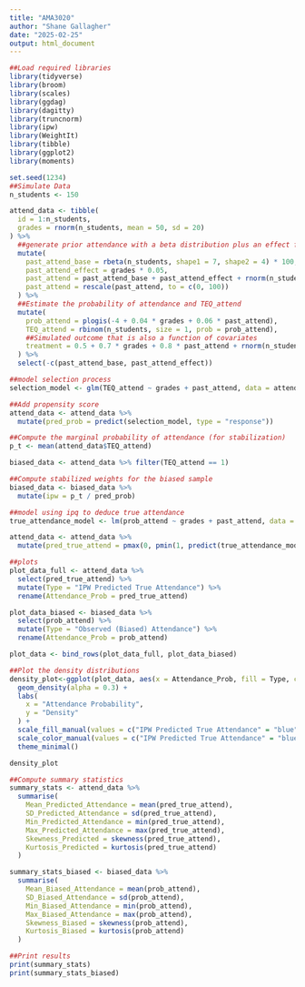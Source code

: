 ---
title: "AMA3020"
author: "Shane Gallagher"
date: "2025-02-25"
output: html_document
---

```{r}
##Load required libraries
library(tidyverse)
library(broom)
library(scales)
library(ggdag)
library(dagitty)
library(truncnorm)
library(ipw)
library(WeightIt)
library(tibble)
library(ggplot2)
library(moments)
```


```{r}
set.seed(1234)
##Simulate Data
n_students <- 150

attend_data <- tibble(
  id = 1:n_students,
  grades = rnorm(n_students, mean = 50, sd = 20)
) %>%
  ##generate prior attendance with a beta distribution plus an effect from grades
  mutate(
    past_attend_base = rbeta(n_students, shape1 = 7, shape2 = 4) * 100,
    past_attend_effect = grades * 0.05,
    past_attend = past_attend_base + past_attend_effect + rnorm(n_students, mean = 0, sd = 3),
    past_attend = rescale(past_attend, to = c(0, 100))
  ) %>%
  ##Estimate the probability of attendance and TEQ_attend
  mutate(
    prob_attend = plogis(-4 + 0.04 * grades + 0.06 * past_attend),
    TEQ_attend = rbinom(n_students, size = 1, prob = prob_attend),
    ##Simulated outcome that is also a function of covariates
    treatment = 0.5 + 0.7 * grades + 0.8 * past_attend + rnorm(n_students, mean = 0, sd = 2)
  ) %>%
  select(-c(past_attend_base, past_attend_effect))
```


```{r}
##model selection process
selection_model <- glm(TEQ_attend ~ grades + past_attend, data = attend_data, family = binomial)

##Add propensity score
attend_data <- attend_data %>%
  mutate(pred_prob = predict(selection_model, type = "response"))

##Compute the marginal probability of attendance (for stabilization)
p_t <- mean(attend_data$TEQ_attend)

biased_data <- attend_data %>% filter(TEQ_attend == 1)

##Compute stabilized weights for the biased sample
biased_data <- biased_data %>%
  mutate(ipw = p_t / pred_prob)
```


```{r}
##model using ipq to deduce true attendance
true_attendance_model <- lm(prob_attend ~ grades + past_attend, data = biased_data, weights = ipw)

attend_data <- attend_data %>%
  mutate(pred_true_attend = pmax(0, pmin(1, predict(true_attendance_model, newdata = attend_data))))

```


```{r}
##plots
plot_data_full <- attend_data %>%
  select(pred_true_attend) %>%
  mutate(Type = "IPW Predicted True Attendance") %>%
  rename(Attendance_Prob = pred_true_attend)

plot_data_biased <- biased_data %>%
  select(prob_attend) %>%
  mutate(Type = "Observed (Biased) Attendance") %>%
  rename(Attendance_Prob = prob_attend)

plot_data <- bind_rows(plot_data_full, plot_data_biased)

##Plot the density distributions
density_plot<-ggplot(plot_data, aes(x = Attendance_Prob, fill = Type, color = Type)) +
  geom_density(alpha = 0.3) +
  labs(
    x = "Attendance Probability",
    y = "Density"
  ) +
  scale_fill_manual(values = c("IPW Predicted True Attendance" = "blue", "Observed (Biased) Attendance" = "red")) +
  scale_color_manual(values = c("IPW Predicted True Attendance" = "blue", "Observed (Biased) Attendance" = "red")) +
  theme_minimal()

density_plot

```

```{r}
##Compute summary statistics
summary_stats <- attend_data %>%
  summarise(
    Mean_Predicted_Attendance = mean(pred_true_attend),
    SD_Predicted_Attendance = sd(pred_true_attend),
    Min_Predicted_Attendance = min(pred_true_attend),
    Max_Predicted_Attendance = max(pred_true_attend),
    Skewness_Predicted = skewness(pred_true_attend),
    Kurtosis_Predicted = kurtosis(pred_true_attend)
  )

summary_stats_biased <- biased_data %>%
  summarise(
    Mean_Biased_Attendance = mean(prob_attend),
    SD_Biased_Attendance = sd(prob_attend),
    Min_Biased_Attendance = min(prob_attend),
    Max_Biased_Attendance = max(prob_attend),
    Skewness_Biased = skewness(prob_attend),
    Kurtosis_Biased = kurtosis(prob_attend)
  )

##Print results
print(summary_stats)
print(summary_stats_biased)
```
